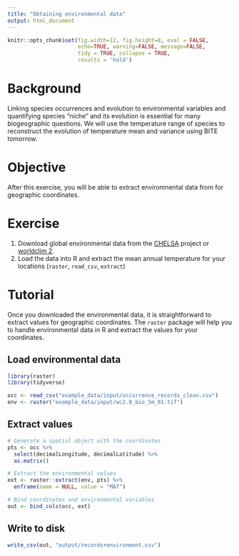 ```yaml
---
title: "Obtaining environmental data"
output: html_document
---
```


```r
knitr::opts_chunk$set(fig.width=12, fig.height=8, eval = FALSE,
                      echo=TRUE, warning=FALSE, message=FALSE,
                      tidy = TRUE, collapse = TRUE,
                      results = 'hold')
```

# Background
Linking species occurrences and evolution to environmental variables and quantifying species "niche" and its evolution is essential for many biogeographic questions. We will use the temperature range of species to reconstruct the evolution of temperature mean and variance using BITE tomorrow.

# Objective
After this exercise, you will be able to extract environmental data from for geographic coordinates. 

# Exercise
1. Download global environmental data from  the [CHELSA](http://chelsa-climate.org/) project or [worldclim 2](https://worldclim.org/version2).
2. Load the data into R and extract the mean annual temperature for your locations (`raster`, `read_csv`, `extract`)

# Tutorial
Once you downloaded the environmental data, it is straightforward to extract values for geographic coordinates. The `raster` package will help you to handle environmental data in R and extract the values for your coordinates. 

## Load environmental data
```r
library(raster)
library(tidyverse)

occ <- read_csv("example_data/input/occurrence_records_clean.csv")
env <- raster("example_data/input/wc2.0_bio_5m_01.tif")
```

## Extract values
```r
# Generate a spatial object with the coordinates
pts <- occ %>% 
  select(decimalLongitude, decimalLatitude) %>% 
  as.matrix()

# Extract the environmental values
ext <- raster::extract(env, pts) %>% 
  enframe(name = NULL, value = "MAT")

# Bind coordinates and environmental variables
out <- bind_cols(occ, ext)

```

## Write to disk
```r
write_csv(out, "output/records+environment.csv")
```






